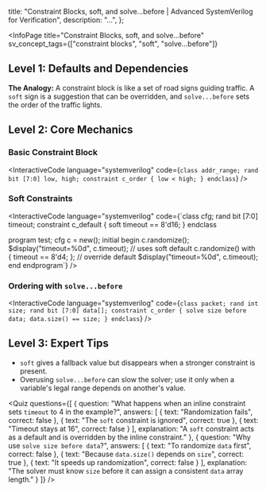 
  title: "Constraint Blocks, soft, and solve...before | Advanced SystemVerilog for Verification",
  description: "...",
};

<InfoPage
  title="Constraint Blocks, soft, and solve...before"
  sv_concept_tags={["constraint blocks", "soft", "solve...before"]}
>

## Level 1: Defaults and Dependencies

**The Analogy:** A constraint block is like a set of road signs guiding traffic. A `soft` sign is a suggestion that can be overridden, and `solve...before` sets the order of the traffic lights.

## Level 2: Core Mechanics

### Basic Constraint Block

<InteractiveCode language="systemverilog" code={`class addr_range;
  rand bit [7:0] low, high;
  constraint c_order { low < high; }
endclass`} />

### Soft Constraints

<InteractiveCode language="systemverilog" code={`class cfg;
  rand bit [7:0] timeout;
  constraint c_default { soft timeout == 8'd16; }
endclass

program test;
  cfg c = new();
  initial begin
    c.randomize();
    $display("timeout=%0d", c.timeout); // uses soft default
    c.randomize() with { timeout == 8'd4; }; // override default
    $display("timeout=%0d", c.timeout);
  end
endprogram`} />

### Ordering with `solve...before`

<InteractiveCode language="systemverilog" code={`class packet;
  rand int size;
  rand bit [7:0] data[];
  constraint c_order { solve size before data; data.size() == size; }
endclass`} />

## Level 3: Expert Tips

- `soft` gives a fallback value but disappears when a stronger constraint is present.
- Overusing `solve...before` can slow the solver; use it only when a variable's legal range depends on another's value.

<Quiz questions={[
  {
    question: "What happens when an inline constraint sets `timeout` to 4 in the example?",
    answers: [
      { text: "Randomization fails", correct: false },
      { text: "The `soft` constraint is ignored", correct: true },
      { text: "Timeout stays at 16", correct: false }
    ],
    explanation: "A `soft` constraint acts as a default and is overridden by the inline constraint."
  },
  {
    question: "Why use `solve size before data`?",
    answers: [
      { text: "To randomize `data` first", correct: false },
      { text: "Because `data.size()` depends on `size`", correct: true },
      { text: "It speeds up randomization", correct: false }
    ],
    explanation: "The solver must know `size` before it can assign a consistent `data` array length."
  }
]} />

</InfoPage>
